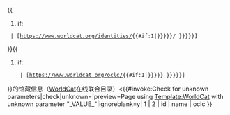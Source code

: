 <includeonly>{{
#if: {{{id|}}}
  | [https://www.worldcat.org/identities/{{#if:1|{{{2|{{{id}}}}}}}}/ {{{1|{{{name|{{PAGENAMEBASE}}}}}}}}]
}}{{
#if: {{{oclc|}}}
     | [https://www.worldcat.org/oclc/{{#if:1|{{{2|{{{oclc}}}}}}}} {{{1|{{{name|{{PAGENAMEBASE}}}}}}}}]
}}的馆藏信息（[[WorldCat]]在线联合目录）<</includeonly>{{#invoke:Check for unknown parameters|check|unknown={{main other|[[Category:Pages using worldCat with unknown parameters|_VALUE_{{PAGENAME}}]]}}|preview=Page using [[Template:WorldCat]] with unknown parameter "_VALUE_"|ignoreblank=y| 1 | 2 | id | name | oclc }}<noinclude>{{Documentation}}<!-- PLEASE ADD CATEGORIES AND INTERWIKIS TO THE /doc SUBPAGE, THANKS --></noinclude>